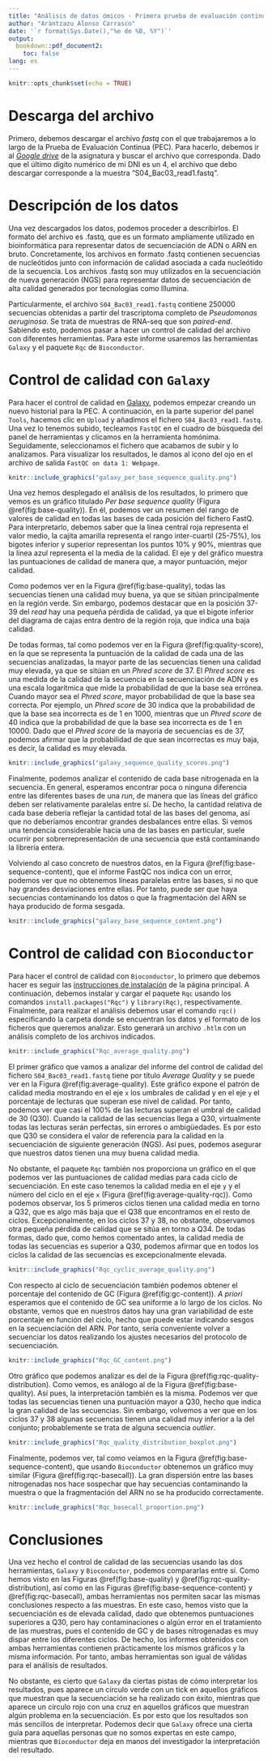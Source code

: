 ```yaml
---
title: "Análisis de datos ómicos - Primera prueba de evaluación continua"
author: "Aràntzazu Alonso Carrasco"
date: '`r format(Sys.Date(),"%e de %B, %Y")`'
output: 
  bookdown::pdf_document2:
    toc: false
lang: es
---
```


```r
knitr::opts_chunk$set(echo = TRUE)
```

# Descarga del archivo

Primero, debemos descargar el archivo *fastq* con el que trabajaremos a lo largo de la Prueba de Evaluación Continua (PEC). Para hacerlo, debemos ir al [*Google drive*](https://drive.google.com/drive/u/2/folders/1hktAEI6vsxqFYuFKFidtzYoA-lCQ6eXE) de la asignatura y buscar el archivo que corresponda. Dado que el último dígito numérico de mi DNI es un 4, el archivo que debo descargar corresponde a la muestra "S04_Bac03_read1.fastq".

# Descripción de los datos

Una vez descargados los datos, podemos proceder a describirlos. El formato del archivo es .fastq, que es un formato ampliamente utilizado en bioinformática para representar datos de secuenciación de ADN o ARN en bruto. Concretamente, los archivos en formato .fastq contienen secuencias de nucleótidos junto con información de calidad asociada a cada nucleótido de la secuencia. Los archivos .fastq son muy utilizados en la secuenciación de nueva generación (NGS) para representar datos de secuenciación de alta calidad generados por tecnologías como Illumina. 

Particularmente, el archivo `S04_Bac03_read1.fastq` contiene 250000 secuencias obtenidas a partir del trascriptoma completo de *Pseudomonas aeruginosa*. Se trata de muestras de RNA-seq que son *paired-end*. Sabiendo esto, podemos pasar a hacer un control de calidad del archivo con diferentes herramientas. Para este informe usaremos las herramientas `Galaxy` y el paquete `Rqc` de `Bioconductor`.

# Control de calidad con `Galaxy`

Para hacer el control de calidad en [Galaxy](https://usegalaxy.eu/), podemos empezar creando un nuevo historial para la PEC. A continuación, en la parte superior del panel `Tools`, hacemos clic en `Upload` y añadimos el fichero `S04_Bac03_read1.fastq`. Una vez lo tenemos subido, tecleamos `FastQC` en el cuadro de búsqueda del panel de herramientas y clicamos en la herramienta homónima. Seguidamente, seleccionamos el fichero que acabamos de subir y lo analizamos. Para visualizar los resultados, le damos al icono del ojo en el archivo de salida `FastQC on data 1: Webpage`. 

```r
knitr::include_graphics("galaxy_per_base_sequence_quality.png")
```

Una vez hemos desplegado el análisis de los resultados, lo primero que vemos es un gráfico titulado *Per base sequence quality* (Figura \@ref(fig:base-quality)). En él, podemos ver un resumen del rango de valores de calidad en todas las bases de cada posición del fichero FastQ. Para interpretarlo, debemos saber que la línea central roja representa el valor medio, la cajita amarilla representa el rango inter-cuartil (25-75%), los bigotes inferior y superior representan los puntos 10% y 90%, mientras que la línea azul representa el la media de la calidad. El eje y del gráfico muestra las puntuaciones de calidad de manera que, a mayor puntuación, mejor calidad. 

Como podemos ver en la Figura \@ref(fig:base-quality), todas las secuencias tienen una calidad muy buena, ya que se sitúan principalmente en la región verde. Sin embargo, podemos destacar que en la posición 37-39 del *read* hay una pequeña pérdida de calidad, ya que el bigote inferior del diagrama de cajas entra dentro de la región roja, que indica una baja calidad.

De todas formas, tal como podemos ver en la Figura \@ref(fig:quality-score), en la que se representa la puntuación de la calidad de cada una de las secuencias analizadas, la mayor parte de las secuencias tienen una calidad muy elevada, ya que se sitúan en un *Phred score* de 37. El *Phred score* es una medida de la calidad de la secuencia en la secuenciación de ADN y es una escala logarítmica que mide la probabilidad de que la base sea errónea. Cuando mayor sea el *Phred score*, mayor probabilidad de que la base sea correcta. Por ejemplo, un *Phred score* de 30 indica que la probabilidad de que la base sea incorrecta es de 1 en 1000, mientras que un *Phred score* de 40 indica que la probabilidad de que la base sea incorrecta es de 1 en 10000. Dado que el *Phred score* de la mayoría de secuencias es de 37, podemos afirmar que la probabilidad de que sean incorrectas es muy baja, es decir, la calidad es muy elevada. 

```r
knitr::include_graphics("galaxy_sequence_quality_scores.png")
```

Finalmente, podemos analizar el contenido de cada base nitrogenada en la secuencia. En general, esperamos encontrar poca o ninguna diferencia entre las diferentes bases de una *run*, de manera que las líneas del gráfico deben ser relativamente paralelas entre sí. De hecho, la cantidad relativa de cada base debería reflejar la cantidad total de las bases del genoma, así que no deberíamos encontrar grandes desbalances entre ellas. Si vemos una tendencia considerable hacia una de las bases en particular, suele ocurrir por sobrerrepresentación de una secuencia que está contaminando la librería entera. 

Volviendo al caso concreto de nuestros datos, en la Figura \@ref(fig:base-sequence-content), que el informe FastQC nos indica con un error, podemos ver que no obtenemos líneas paralelas entre las bases, si no que hay grandes desviaciones entre ellas. Por tanto, puede ser que haya secuencias contaminando los datos o que la fragmentación del ARN se haya producido de forma sesgada. 

```r
knitr::include_graphics("galaxy_base_sequence_content.png")
```

# Control de calidad con `Bioconductor`

Para hacer el control de calidad con `Bioconductor`, lo primero que debemos hacer es seguir las [instrucciones de instalación](https://www.bioconductor.org/install/) de la página principal. A continuación, debemos instalar y cargar el paquete `Rqc` usando los comandos `install.packages("Rqc")` y `library(Rqc)`, respectivamente. Finalmente, para realizar el análisis debemos usar el comando `rqc()` especificando la carpeta donde se encuentran los datos y el formato de los ficheros que queremos analizar. Esto generará un archivo `.htlm` con un análisis completo de los archivos indicados.

```r
knitr::include_graphics("Rqc_average_quality.png")
```

El primer gráfico que vamos a analizar del informe del control de calidad del fichero `S04_Bac03_read1.fastq` tiene por título *Average Quality* y se puede ver en la Figura \@ref(fig:average-quality). Este gráfico expone el patrón de calidad media mostrando en el eje `x` los umbrales de calidad y en el eje `y` el porcentaje de lecturas que superan ese nivel de calidad. Por tanto, podemos ver que casi el 100% de las lecturas superan el umbral de calidad de 30 (Q30). Cuando la calidad de las secuencias llega a Q30, virtualmente todas las lecturas serán perfectas, sin errores o ambigüedades. Es por esto que Q30 se considera el valor de referencia para la calidad en la secuenciación de siguiente generación (NGS). Así pues, podemos asegurar que nuestros datos tienen una muy buena calidad media.

No obstante, el paquete `Rqc` también nos proporciona un gráfico en el que podemos ver las puntuaciones de calidad medias para cada ciclo de secuenciación. En este caso tenemos la calidad media en el eje `y` y el número del ciclo en el eje `x` (Figura \@ref(fig:average-quality-rqc)). Como podemos observar, los 5 primeros ciclos tienen una calidad media en torno a Q32, que es algo más baja que el Q38 que encontramos en el resto de ciclos. Excepcionalmente, en los ciclos 37 y 38, no obstante, observamos otra pequeña pérdida de calidad que se sitúa en torno a Q34. De todas formas, dado que, como hemos comentado antes, la calidad media de todas las secuencias es superior a Q30, podemos afirmar que en todos los ciclos la calidad de las secuencias es excepcionalmente elevada. 

```r
knitr::include_graphics("Rqc_cyclic_average_quality.png")
```

Con respecto al ciclo de secuenciación también podemos obtener el porcentaje del contenido de GC (Figura \@ref(fig:gc-content)). *A priori* esperamos que el contenido de GC sea uniforme a lo largo de los ciclos. No obstante, vemos que en nuestros datos hay una gran variabilidad de este porcentaje en función del ciclo, hecho que puede estar indicando sesgos en la secuenciación del ARN. Por tanto, sería conveniente volver a secuenciar los datos realizando los ajustes necesarios del protocolo de secuenciación.

```r
knitr::include_graphics("Rqc_GC_content.png")
```

Otro gráfico que podemos analizar es del de la Figura \@ref(fig:rqc-quality-distribution). Como vemos, es análogo al de la Figura \@ref(fig:base-quality). Así pues, la interpretación también es la misma. Podemos ver que todas las secuencias tienen una puntuación mayor a Q30, hecho que indica la gran calidad de las secuencias. Sin embargo, volvemos a ver que en los ciclos 37 y 38 algunas secuencias tienen una calidad muy inferior a la del conjunto; probablemente se trata de alguna secuencia *outlier*. 

```r
knitr::include_graphics("Rqc_quality_distribution_boxplot.png")
```

Finalmente, podemos ver, tal como veíamos en la Figura \@ref(fig:base-sequence-content), que usando `Bioconductor` obtenemos un gráfico muy similar (Figura \@ref(fig:rqc-basecall)). La gran dispersión entre las bases nitrogenadas nos hace sospechar que hay secuencias contaminando la muestra o que la fragmentación del ARN no se ha producido correctamente. 

```r
knitr::include_graphics("Rqc_basecall_proportion.png")
```

# Conclusiones

Una vez hecho el control de calidad de las secuencias usando las dos herramientas, `Galaxy` y `Bioconductor`, podemos compararlas entre sí. Como hemos visto en las Figuras \@ref(fig:base-quality) y \@ref(fig:rqc-quality-distribution), así como en las Figuras \@ref(fig:base-sequence-content) y \@ref(fig:rqc-basecall), ambas herramientas nos permiten sacar las mismas conclusiones respecto a las muestras. En este caso, hemos visto que la secuenciación es de elevada calidad, dado que obtenemos puntuaciones superiores a Q30, pero hay contaminaciones o algún error en el tratamiento de las muestras, pues el contenido de GC y de bases nitrogenadas es muy dispar entre los diferentes ciclos. De hecho, los informes obtenidos con ambas herramientas contienen prácticamente los mismos gráficos y la misma información. Por tanto, ambas herramientas son igual de válidas para el análisis de resultados. 

No obstante, es cierto que `Galaxy` da ciertas pistas de cómo interpretar los resultados, pues aparece un círculo verde con un tick en aquellos gráficos que muestran que la secuenciación se ha realizado con éxito, mientras que aparece un círculo rojo con una cruz en aquellos gráficos que muestran algún problema en la secuenciación. Es por esto que los resultados son más sencillos de interpretar. Podemos decir que `Galaxy` ofrece una cierta guía para aquellas personas que no somos expertas en este campo, mientras que `Bioconductor` deja en manos del investigador la interpretación del resultado.  